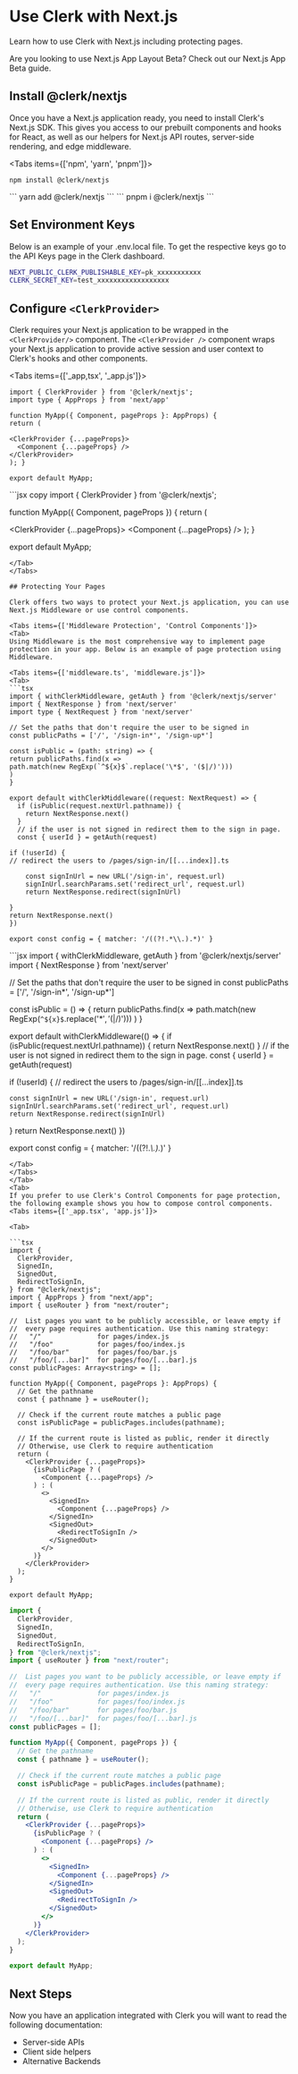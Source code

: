 
# Use Clerk with Next.js

Learn how to use Clerk with Next.js including protecting pages.

<Callout type="info" emoji="ℹ️">
Are you looking to use Next.js App Layout Beta? Check out our Next.js App Beta guide.
</Callout>

## Install @clerk/nextjs

Once you have a Next.js application ready, you need to install Clerk's Next.js SDK. This gives you access to our prebuilt components and hooks for React, as well as our helpers for Next.js API routes, server-side rendering, and edge middleware.

<Tabs items={['npm', 'yarn', 'pnpm']}>
<Tab>
```
npm install @clerk/nextjs
```
</Tab>
<Tab>
```
yarn add @clerk/nextjs
```
</Tab>
<Tab>
```
pnpm i @clerk/nextjs
```
</Tab>
</Tabs>

## Set Environment Keys

Below is an example of your .env.local file. To get the respective keys go to the API Keys page in the Clerk dashboard.

```sh copy filename=".env.local"
NEXT_PUBLIC_CLERK_PUBLISHABLE_KEY=pk_xxxxxxxxxxx
CLERK_SECRET_KEY=test_xxxxxxxxxxxxxxxxxx
```

## Configure `<ClerkProvider>`

Clerk requires your Next.js application to be wrapped in the `<ClerkProvider/>` component. The `<ClerkProvider />` component wraps your Next.js application to provide active session and user context to Clerk's hooks and other components.

<Tabs items={['_app,tsx', '_app.js']}>
<Tab>
```tsx copy
import { ClerkProvider } from '@clerk/nextjs';
import type { AppProps } from 'next/app'

function MyApp({ Component, pageProps }: AppProps) {
return (

<ClerkProvider {...pageProps}>
  <Component {...pageProps} />
</ClerkProvider>
); }

export default MyApp;
```
</Tab>
<Tab>
```jsx copy
import { ClerkProvider } from '@clerk/nextjs';

function MyApp({ Component, pageProps }) {
return (

<ClerkProvider {...pageProps}>
  <Component {...pageProps} />
</ClerkProvider>
); }

export default MyApp;
```
</Tab>
</Tabs>

## Protecting Your Pages

Clerk offers two ways to protect your Next.js application, you can use Next.js Middleware or use control components.

<Tabs items={['Middleware Protection', 'Control Components']}>
<Tab>
Using Middleware is the most comprehensive way to implement page protection in your app. Below is an example of page protection using Middleware.

<Tabs items={['middleware.ts', 'middleware.js']}>
<Tab>
```tsx
import { withClerkMiddleware, getAuth } from '@clerk/nextjs/server'
import { NextResponse } from 'next/server'
import type { NextRequest } from 'next/server'

// Set the paths that don't require the user to be signed in
const publicPaths = ['/', '/sign-in*', '/sign-up*']

const isPublic = (path: string) => {
return publicPaths.find(x =>
path.match(new RegExp(`^${x}$`.replace('\*$', '($|/)')))
)
}

export default withClerkMiddleware((request: NextRequest) => {
  if (isPublic(request.nextUrl.pathname)) {
    return NextResponse.next()
  }
  // if the user is not signed in redirect them to the sign in page.
  const { userId } = getAuth(request)

if (!userId) {
// redirect the users to /pages/sign-in/[[...index]].ts

    const signInUrl = new URL('/sign-in', request.url)
    signInUrl.searchParams.set('redirect_url', request.url)
    return NextResponse.redirect(signInUrl)

}
return NextResponse.next()
})

export const config = { matcher: '/((?!.*\\.).*)' }
```
</Tab>
<Tab>
```jsx
import { withClerkMiddleware, getAuth } from '@clerk/nextjs/server'
import { NextResponse } from 'next/server'

// Set the paths that don't require the user to be signed in
const publicPaths = ['/', '/sign-in*', '/sign-up*']

const isPublic = () => {
return publicPaths.find(x =>
path.match(new RegExp(`^${x}$`.replace('\*$', '($|/)')))
)
}

export default withClerkMiddleware(() => {
  if (isPublic(request.nextUrl.pathname)) {
    return NextResponse.next()
  }
  // if the user is not signed in redirect them to the sign in page.
  const { userId } = getAuth(request)

if (!userId) {
// redirect the users to /pages/sign-in/[[...index]].ts

    const signInUrl = new URL('/sign-in', request.url)
    signInUrl.searchParams.set('redirect_url', request.url)
    return NextResponse.redirect(signInUrl)

}
return NextResponse.next()
})

export const config = { matcher: '/((?!.*\\.).*)' }
```
</Tab>
</Tabs>
</Tab>
<Tab>
If you prefer to use Clerk's Control Components for page protection, the following example shows you how to compose control components.
<Tabs items={['_app.tsx', 'app.js']}>

<Tab>

```tsx
import {
  ClerkProvider,
  SignedIn,
  SignedOut,
  RedirectToSignIn,
} from "@clerk/nextjs";
import { AppProps } from "next/app";
import { useRouter } from "next/router";

//  List pages you want to be publicly accessible, or leave empty if
//  every page requires authentication. Use this naming strategy:
//   "/"              for pages/index.js
//   "/foo"           for pages/foo/index.js
//   "/foo/bar"       for pages/foo/bar.js
//   "/foo/[...bar]"  for pages/foo/[...bar].js
const publicPages: Array<string> = [];

function MyApp({ Component, pageProps }: AppProps) {
  // Get the pathname
  const { pathname } = useRouter();

  // Check if the current route matches a public page
  const isPublicPage = publicPages.includes(pathname);

  // If the current route is listed as public, render it directly
  // Otherwise, use Clerk to require authentication
  return (
    <ClerkProvider {...pageProps}>
      {isPublicPage ? (
        <Component {...pageProps} />
      ) : (
        <>
          <SignedIn>
            <Component {...pageProps} />
          </SignedIn>
          <SignedOut>
            <RedirectToSignIn />
          </SignedOut>
        </>
      )}
    </ClerkProvider>
  );
}

export default MyApp;
```

</Tab>
<Tab>

```jsx
import {
  ClerkProvider,
  SignedIn,
  SignedOut,
  RedirectToSignIn,
} from "@clerk/nextjs";
import { useRouter } from "next/router";

//  List pages you want to be publicly accessible, or leave empty if
//  every page requires authentication. Use this naming strategy:
//   "/"              for pages/index.js
//   "/foo"           for pages/foo/index.js
//   "/foo/bar"       for pages/foo/bar.js
//   "/foo/[...bar]"  for pages/foo/[...bar].js
const publicPages = [];

function MyApp({ Component, pageProps }) {
  // Get the pathname
  const { pathname } = useRouter();

  // Check if the current route matches a public page
  const isPublicPage = publicPages.includes(pathname);

  // If the current route is listed as public, render it directly
  // Otherwise, use Clerk to require authentication
  return (
    <ClerkProvider {...pageProps}>
      {isPublicPage ? (
        <Component {...pageProps} />
      ) : (
        <>
          <SignedIn>
            <Component {...pageProps} />
          </SignedIn>
          <SignedOut>
            <RedirectToSignIn />
          </SignedOut>
        </>
      )}
    </ClerkProvider>
  );
}

export default MyApp;
```

</Tab>
</Tabs>
</Tab>

</Tabs>

## Next Steps

Now you have an application integrated with Clerk you will want to read the following documentation:

- Server-side APIs
- Client side helpers
- Alternative Backends